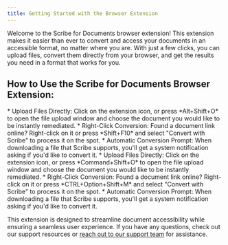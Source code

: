 ```yaml
---
title: Getting Started with the Browser Extension
---
```




Welcome to the Scribe for Documents browser extension! This extension makes it easier than ever to convert and access your documents in an accessible format, no matter where you are. With just a few clicks, you can upload files, convert them directly from your browser, and get the results you need in a format that works for you. 

## How to Use the Scribe for Documents Browser Extension:

<Windows>
* Upload Files Directly: Click on the extension icon, or press *Alt+Shift+O* to open the file upload window and choose the document you would like to be instantly remediated.
* Right-Click Conversion: Found a document link online? Right-click on it or press *Shift+F10* and select "Convert with Scribe" to process it on the spot.
* Automatic Conversion Prompt: When downloading a file that Scribe supports, you'll get a system notification asking if you'd like to convert it.
</Windows>

<MacOS>
* Upload Files Directly: Click on the extension icon, or press *Command+Shift+O* to open the file upload window and choose the document you would like to be instantly remediated.
* Right-Click Conversion: Found a document link online? Right-click on it or press *CTRL+Option+Shift+M* and select "Convert with Scribe" to process it on the spot.
* Automatic Conversion Prompt: When downloading a file that Scribe supports, you'll get a system notification asking if you'd like to convert it.
</MacOS>

This extension is designed to streamline document accessibility while ensuring a seamless user experience. If you have any questions, check out our support resources or [reach out to our support team](https://pneumasolutions.com/contact) for assistance.